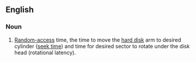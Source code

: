 ==English==

===Noun===
{{head|en|noun}}

# {{lb|en|computer science}} [[random-access|Random-access]] time, the time to move the [[hard disk]] arm to desired cylinder ([[seek time]]) and time for desired sector to rotate under the disk head (rotational latency).